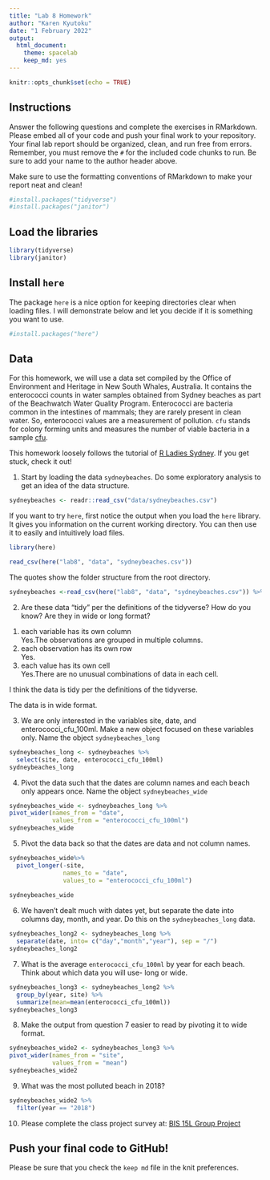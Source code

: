 ```yaml
---
title: "Lab 8 Homework"
author: "Karen Kyutoku"
date: "1 February 2022"
output:
  html_document: 
    theme: spacelab
    keep_md: yes
---
```


```r
knitr::opts_chunk$set(echo = TRUE)
```

## Instructions
Answer the following questions and complete the exercises in RMarkdown. Please embed all of your code and push your final work to your repository. Your final lab report should be organized, clean, and run free from errors. Remember, you must remove the `#` for the included code chunks to run. Be sure to add your name to the author header above.  

Make sure to use the formatting conventions of RMarkdown to make your report neat and clean!  

```r
#install.packages("tidyverse")
#install.packages("janitor")
```

## Load the libraries
```r
library(tidyverse)
library(janitor)
``` 

## Install `here`
The package `here` is a nice option for keeping directories clear when loading files. I will demonstrate below and let you decide if it is something you want to use.  
```r
#install.packages("here")
```

## Data
For this homework, we will use a data set compiled by the Office of Environment and Heritage in New South Whales, Australia. It contains the enterococci counts in water samples obtained from Sydney beaches as part of the Beachwatch Water Quality Program. Enterococci are bacteria common in the intestines of mammals; they are rarely present in clean water. So, enterococci values are a measurement of pollution. `cfu` stands for colony forming units and measures the number of viable bacteria in a sample [cfu](https://en.wikipedia.org/wiki/Colony-forming_unit).   

This homework loosely follows the tutorial of [R Ladies Sydney](https://rladiessydney.org/). If you get stuck, check it out!  

1. Start by loading the data `sydneybeaches`. Do some exploratory analysis to get an idea of the data structure.
```r
sydneybeaches <- readr::read_csv("data/sydneybeaches.csv")
```

If you want to try `here`, first notice the output when you load the `here` library. It gives you information on the current working directory. You can then use it to easily and intuitively load files.
```r
library(here)
```
```r
read_csv(here("lab8", "data", "sydneybeaches.csv"))
```

The quotes show the folder structure from the root directory.
```r
sydneybeaches <-read_csv(here("lab8", "data", "sydneybeaches.csv")) %>% janitor::clean_names()
```

2. Are these data "tidy" per the definitions of the tidyverse? How do you know? Are they in wide or long format?

(1) each variable has its own column  
Yes.The observations are grouped in multiple columns. 
(2) each observation has its own row  
Yes. 
(3) each value has its own cell  
Yes.There are no unusual combinations of data in each cell.

I think the data is tidy per the definitions of the tidyverse.

The data is in wide format.

3. We are only interested in the variables site, date, and enterococci_cfu_100ml. Make a new object focused on these variables only. Name the object `sydneybeaches_long`

```r
sydneybeaches_long <- sydneybeaches %>% 
  select(site, date, enterococci_cfu_100ml)
sydneybeaches_long
```

4. Pivot the data such that the dates are column names and each beach only appears once. Name the object `sydneybeaches_wide`

```r
sydneybeaches_wide <- sydneybeaches_long %>% 
pivot_wider(names_from = "date", 
            values_from = "enterococci_cfu_100ml")
sydneybeaches_wide
```

5. Pivot the data back so that the dates are data and not column names.

```r
sydneybeaches_wide%>% 
  pivot_longer(-site, 
               names_to = "date", 
               values_to = "enterococci_cfu_100ml")
               
sydneybeaches_wide
```

6. We haven't dealt much with dates yet, but separate the date into columns day, month, and year. Do this on the `sydneybeaches_long` data.

```r
sydneybeaches_long2 <- sydneybeaches_long %>% 
  separate(date, into= c("day","month","year"), sep = "/")
sydneybeaches_long2
```

7. What is the average `enterococci_cfu_100ml` by year for each beach. Think about which data you will use- long or wide.

```r
sydneybeaches_long3 <- sydneybeaches_long2 %>%
  group_by(year, site) %>% 
  summarize(mean=mean(enterococci_cfu_100ml))
sydneybeaches_long3
```

8. Make the output from question 7 easier to read by pivoting it to wide format.

```r
sydneybeaches_wide2 <- sydneybeaches_long3 %>% 
pivot_wider(names_from = "site", 
            values_from = "mean")
sydneybeaches_wide2
```

9. What was the most polluted beach in 2018?

```r
sydneybeaches_wide2 %>% 
  filter(year == "2018")
```

10. Please complete the class project survey at: [BIS 15L Group Project](https://forms.gle/H2j69Z3ZtbLH3efW6)


## Push your final code to GitHub!
Please be sure that you check the `keep md` file in the knit preferences.   